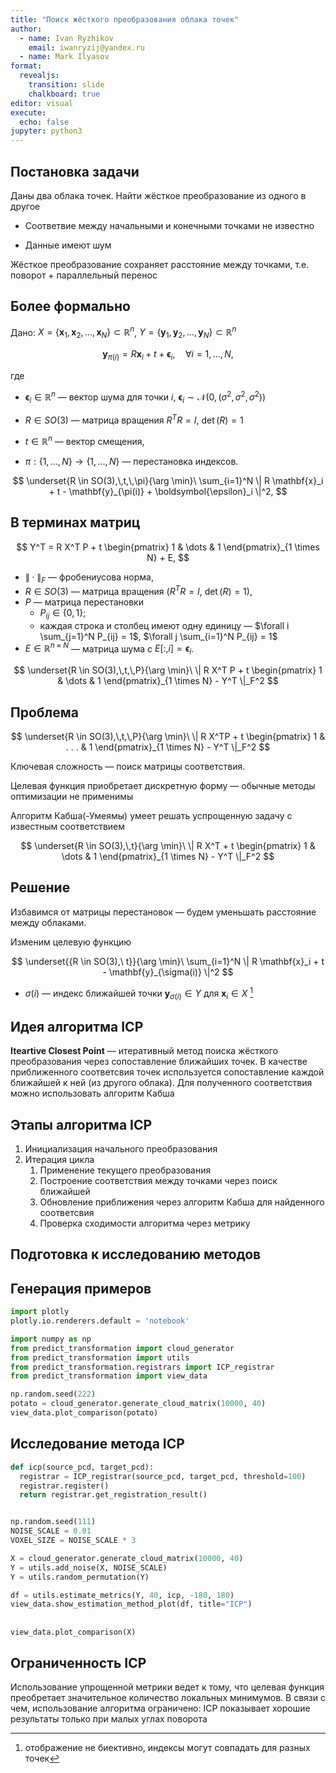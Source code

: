 ```yaml
---
title: "Поиск жёсткого преобразования облака точек"
author:
  - name: Ivan Ryzhikov
    email: iwanryzij@yandex.ru
  - name: Mark Ilyasov
format: 
  revealjs:
    transition: slide
    chalkboard: true
editor: visual
execute:
  echo: false
jupyter: python3
---
```


## Постановка задачи

Даны два облака точек. Найти жёсткое преобразование из одного в другое

-   Соответвие между начальными и конечными точками не известно

-   Данные имеют шум

::: callout-note
Жёсткое преобразование сохраняет расстояние между точками, т.е. поворот + параллельный перенос
:::

## Более формально {.smaller}

Дано: $X = \{ \mathbf{x}_1, \mathbf{x}_2, \dots, \mathbf{x}_N \} \subset \mathbb{R}^n$, $Y = \{ \mathbf{y}_1, \mathbf{y}_2, \dots, \mathbf{y}_N \} \subset \mathbb{R}^n$

$$
\mathbf{y}_{\pi(i)} = R \mathbf{x}_i + t + \boldsymbol{\epsilon}_i, \quad \forall i = 1, \dots, N,
$$

где

-   $\boldsymbol{\epsilon}_i \in \mathbb{R}^n$ — вектор шума для точки $i$, $\boldsymbol{\epsilon}_i \sim \mathcal{N}(0,\, (\sigma^2, \sigma^2,\sigma^2))$

-   $R \in SO(3)$ — матрица вращения $R^T R = I$, $\det(R) = 1$

-   $t \in \mathbb{R}^n$ — вектор смещения,

-   $\pi: \{1, \dots, N\} \to \{1, \dots, N\}$ — перестановка индексов.

$$
\underset{R \in SO(3),\,t,\,\pi}{\arg \min}\ \sum_{i=1}^N \| R \mathbf{x}_i + t - \mathbf{y}_{\pi(i)} + \boldsymbol{\epsilon}_i \|^2,
$$

## В терминах матриц {.smaller auto-animate="true"}

$$
Y^T = R X^T P + t \begin{pmatrix} 1 & \dots & 1 \end{pmatrix}_{1 \times N} + E,
$$

-   $\|\cdot\|_F$ — фробениусова норма,
-   $R \in SO(3)$ — матрица вращения ($R^T R = I$, $\det(R) = 1$),
-   $P$ — матрица перестановки
    -   $P_{ij} \in \{0, 1\}$;
    -   каждая строка и столбец имеют одну единицу — $\forall i \sum_{j=1}^N P_{ij} = 1$, $\forall j \sum_{i=1}^N P_{ij} = 1$
-   $E \in \mathbb{R}^{n \times N}$ — матрица шума с $E[:, i] = \boldsymbol{\epsilon}_i$.

::: {data-id="box1"}
$$
\underset{R \in SO(3),\,t,\,P}{\arg \min}\ \| R X^T P + t \begin{pmatrix} 1 & \dots & 1 \end{pmatrix}_{1 \times N} - Y^T \|_F^2
$$
:::

## Проблема {auto-animate="true"}

::: {data-id="box1"}
$$
\underset{R \in SO(3),\,t,\,P}{\arg \min}\ \| R X^TP + t \begin{pmatrix} 1 & . . . & 1 \end{pmatrix}_{1 \times N} - Y^T \|_F^2
$$
:::

Ключевая сложность — поиск матрицы соответствия.

Целевая функция приобретает дискретную форму — обычные методы оптимизации не применимы

::: fragment
Алгоритм Кабша(-Умеямы) умеет решать успрощенную задачу с известным соответствием

$$
\underset{R \in SO(3),\,t}{\arg \min}\ \| R X^T + t \begin{pmatrix} 1 & \dots & 1 \end{pmatrix}_{1 \times N} - Y^T \|_F^2
$$
:::

## Решение

Избавимся от матрицы перестановок — будем уменьшать расстояние между облаками.

::: fragment
Изменим целевую функцию

$$
\underset{{R \in SO(3),\ t}}{\arg \min}\ \sum_{i=1}^N \| R \mathbf{x}_i + t - \mathbf{y}_{\sigma(i)} \|^2
$$

-   $\sigma(i)$ — индекс ближайшей точки $\mathbf{y}_{\sigma(i)} \in Y$ для $\mathbf{x}_i \in X$ [^1]
:::

[^1]: отображение не биективно, индексы могут совпадать для разных точек

## Идея алгоритма ICP

**Iteartive Closest Point** — итеративный метод поиска жёсткого преобразования через сопоставление ближайших точек.
В качестве приближенного соответсвия точек используется сопоставление каждой ближайшей к ней (из другого облака). Для полученного соответствия можно использовать алгоритм Кабша

## Этапы алгоритма ICP
1.  Инициализация начального преобразования
2.  Итерация цикла
    1.  Применение текущего преобразования
    2.  Построение соответствия между точками через поиск ближайшей
    3.  Обновление приближения через алгоритм Кабша для найденного соответсвия
    4.  Проверка сходимости алгоритма через метрику

## Подготовка к исследованию методов {.center}


## Генерация примеров
```python
import plotly
plotly.io.renderers.default = 'notebook'

import numpy as np
from predict_transformation import cloud_generator
from predict_transformation import utils
from predict_transformation.registrars import ICP_registrar
from predict_transformation import view_data
```

```python
np.random.seed(222)
potato = cloud_generator.generate_cloud_matrix(10000, 40)
view_data.plot_comparison(potato)
```

## Исследование метода ICP

```python
def icp(source_pcd, target_pcd):
  registrar = ICP_registrar(source_pcd, target_pcd, threshold=100)
  registrar.register()
  return registrar.get_registration_result()


np.random.seed(111)
NOISE_SCALE = 0.01
VOXEL_SIZE = NOISE_SCALE * 3

X = cloud_generator.generate_cloud_matrix(10000, 40)
Y = utils.add_noise(X, NOISE_SCALE)
Y = utils.random_permutation(Y)

df = utils.estimate_metrics(Y, 40, icp, -180, 180)
view_data.show_estimation_method_plot(df, title="ICP")
```

##

```python
view_data.plot_comparison(X)
```

## Ограниченность ICP
Использование упрощенной метрики ведет к тому, что целевая функция преобретает значительное количество локальных минимумов. В связи с чем, использование алгоритма ограничено: ICP показывает хорошие результаты только при малых углах поворота


